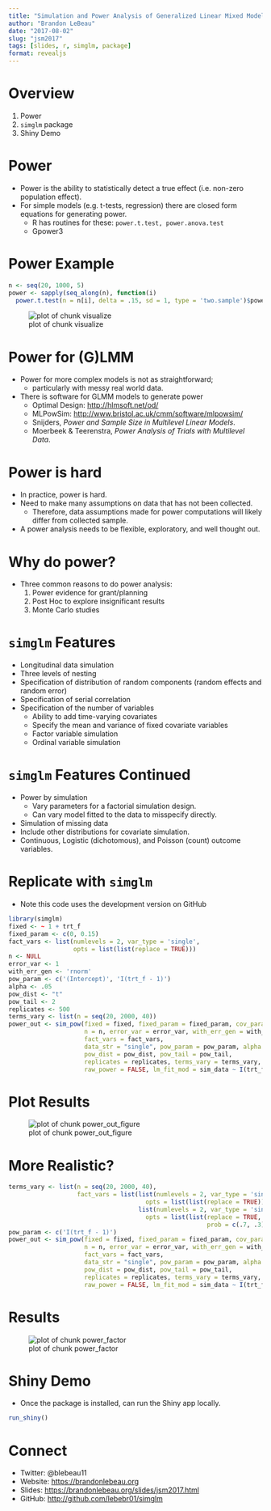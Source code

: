 ---
title: "Simulation and Power Analysis of Generalized Linear Mixed Models"
author: "Brandon LeBeau"
date: "2017-08-02"
slug: "jsm2017"
tags: [slides, r, simglm, package]
format: revealjs
---

# Overview
1. Power
2. `simglm` package
3. Shiny Demo



# Power
- Power is the ability to statistically detect a true effect (i.e. non-zero population effect).
- For simple models (e.g. t-tests, regression) there are closed form equations for generating power.
    + R has routines for these: `power.t.test, power.anova.test`
    + Gpower3



# Power Example

```r
n <- seq(20, 1000, 5)
power <- sapply(seq_along(n), function(i) 
  power.t.test(n = n[i], delta = .15, sd = 1, type = 'two.sample')$power)
```

![plot of chunk visualize](/images/visualize-1.png)



# Power for (G)LMM
- Power for more complex models is not as straightforward; 
    + particularly with messy real world data.
- There is software for GLMM models to generate power
    + Optimal Design: <http://hlmsoft.net/od/>
    + MLPowSim: <http://www.bristol.ac.uk/cmm/software/mlpowsim/>
    + Snijders, *Power and Sample Size in Multilevel Linear Models*.
    + Moerbeek & Teerenstra, *Power Analysis of Trials with Multilevel Data*.



# Power is hard
- In practice, power is hard.
- Need to make many assumptions on data that has not been collected.
    + Therefore, data assumptions made for power computations will likely differ from collected sample.
- A power analysis needs to be flexible, exploratory, and well thought out.



# Why do power?
- Three common reasons to do power analysis:
    1. Power evidence for grant/planning
    2. Post Hoc to explore insignificant results
    3. Monte Carlo studies


    
# `simglm` Features
* Longitudinal data simulation
* Three levels of nesting
* Specification of distribution of random components (random effects and random error)
* Specification of serial correlation
* Specification of the number of variables
    + Ability to add time-varying covariates
    + Specify the mean and variance of fixed covariate variables
    + Factor variable simulation 
    + Ordinal variable simulation



# `simglm` Features Continued
* Power by simulation
    + Vary parameters for a factorial simulation design.
    + Can vary model fitted to the data to misspecify directly.
* Simulation of missing data
* Include other distributions for covariate simulation.
* Continuous, Logistic (dichotomous), and Poisson (count) outcome variables.



# Replicate with `simglm`
* Note this code uses the development version on GitHub

```r
library(simglm)
fixed <- ~ 1 + trt_f
fixed_param <- c(0, 0.15)
fact_vars <- list(numlevels = 2, var_type = 'single', 
                  opts = list(list(replace = TRUE)))
n <- NULL
error_var <- 1
with_err_gen <- 'rnorm'
pow_param <- c('(Intercept)', 'I(trt_f - 1)')
alpha <- .05
pow_dist <- "t"
pow_tail <- 2
replicates <- 500
terms_vary <- list(n = seq(20, 2000, 40))
power_out <- sim_pow(fixed = fixed, fixed_param = fixed_param, cov_param = NULL,
                     n = n, error_var = error_var, with_err_gen = with_err_gen,
                     fact_vars = fact_vars,
                     data_str = "single", pow_param = pow_param, alpha = alpha,
                     pow_dist = pow_dist, pow_tail = pow_tail, 
                     replicates = replicates, terms_vary = terms_vary, 
                     raw_power = FALSE, lm_fit_mod = sim_data ~ I(trt_f - 1))
```



# Plot Results
![plot of chunk power_out_figure](/images/power_out_figure-1.png)



# More Realistic?

```r
terms_vary <- list(n = seq(20, 2000, 40),
                   fact_vars = list(list(numlevels = 2, var_type = 'single', 
                                      opts = list(list(replace = TRUE))),
                                    list(numlevels = 2, var_type = 'single', 
                                      opts = list(list(replace = TRUE, 
                                                       prob = c(.7, .3))))))
pow_param <- c('I(trt_f - 1)')
power_out <- sim_pow(fixed = fixed, fixed_param = fixed_param, cov_param = NULL,
                     n = n, error_var = error_var, with_err_gen = with_err_gen,
                     fact_vars = fact_vars,
                     data_str = "single", pow_param = pow_param, alpha = alpha,
                     pow_dist = pow_dist, pow_tail = pow_tail, 
                     replicates = replicates, terms_vary = terms_vary, 
                     raw_power = FALSE, lm_fit_mod = sim_data ~ I(trt_f - 1))
```



# Results
![plot of chunk power_factor](/images/power_factor-1.png)



# Shiny Demo
- Once the package is installed, can run the Shiny app locally.

```r
run_shiny()
```



# Connect
- Twitter: @blebeau11
- Website: <https://brandonlebeau.org>
- Slides: <https://brandonlebeau.org/slides/jsm2017.html>
- GitHub: <http://github.com/lebebr01/simglm>

